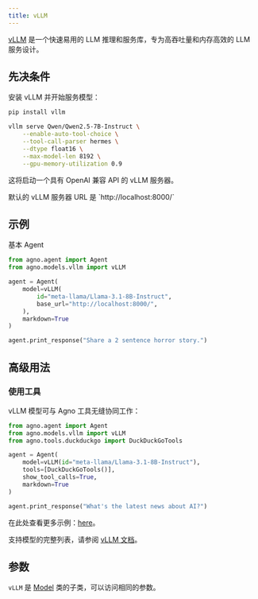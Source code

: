 ```yaml
---
title: vLLM
---
```

[vLLM](https://docs.vllm.ai/en/latest/) 是一个快速易用的 LLM 推理和服务库，专为高吞吐量和内存高效的 LLM 服务设计。

## 先决条件

安装 vLLM 并开始服务模型：

```bash install vLLM
pip install vllm
```

```bash start vLLM server
vllm serve Qwen/Qwen2.5-7B-Instruct \
    --enable-auto-tool-choice \
    --tool-call-parser hermes \
    --dtype float16 \
    --max-model-len 8192 \
    --gpu-memory-utilization 0.9
```

这将启动一个具有 OpenAI 兼容 API 的 vLLM 服务器。

<Note>
  默认的 vLLM 服务器 URL 是 `http://localhost:8000/`
</Note>

## 示例

基本 Agent
<CodeGroup>

```python agent.py
from agno.agent import Agent
from agno.models.vllm import vLLM

agent = Agent(
    model=vLLM(
        id="meta-llama/Llama-3.1-8B-Instruct", 
        base_url="http://localhost:8000/",
    ),
    markdown=True
)

agent.print_response("Share a 2 sentence horror story.")
```

</CodeGroup>

## 高级用法

### 使用工具

vLLM 模型可与 Agno 工具无缝协同工作：

```python with_tools.py
from agno.agent import Agent
from agno.models.vllm import vLLM
from agno.tools.duckduckgo import DuckDuckGoTools

agent = Agent(
    model=vLLM(id="meta-llama/Llama-3.1-8B-Instruct"),
    tools=[DuckDuckGoTools()],
    show_tool_calls=True,
    markdown=True
)

agent.print_response("What's the latest news about AI?")
```

<Note> 在此处查看更多示例：[here](../examples/models/vllm)。 </Note>

支持模型的完整列表，请参阅 [vLLM 文档](https://docs.vllm.ai/en/latest/models/supported_models.html)。

## 参数

<Snippet file="model-vllm-params.mdx" />

`vLLM` 是 [Model](/reference/models/model) 类的子类，可以访问相同的参数。